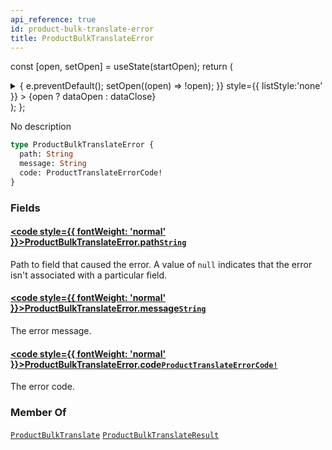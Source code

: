 ```yaml
---
api_reference: true
id: product-bulk-translate-error
title: ProductBulkTranslateError
---
```






const [open, setOpen] = useState(startOpen);
return (
<details {...(open ? { open: true } : {})} className="details" style={{ border:'none', boxShadow:'none', background:'var(--ifm-background-color)' }}>
<summary
onClick={(e) => {
e.preventDefault();
setOpen((open) => !open);
}}
style={{ listStyle:'none' }} >
{open ? dataOpen : dataClose}
</summary>
{open && children}
</details>
);
};

No description

```graphql
type ProductBulkTranslateError {
  path: String
  message: String
  code: ProductTranslateErrorCode!
}
```

### Fields

#### [<code style={{ fontWeight: 'normal' }}>ProductBulkTranslateError.<b>path</b></code>](#)<Bullet />[`String`](../../../api-reference/miscellaneous/scalars/string.mdx) <Badge class="badge badge--secondary" text="scalar"/> <Badge class="badge badge--secondary" text="miscellaneous"/>

Path to field that caused the error. A value of `null` indicates that the error isn't associated with a particular field.

#### [<code style={{ fontWeight: 'normal' }}>ProductBulkTranslateError.<b>message</b></code>](#)<Bullet />[`String`](../../../api-reference/miscellaneous/scalars/string.mdx) <Badge class="badge badge--secondary" text="scalar"/> <Badge class="badge badge--secondary" text="miscellaneous"/>

The error message.

#### [<code style={{ fontWeight: 'normal' }}>ProductBulkTranslateError.<b>code</b></code>](#)<Bullet />[`ProductTranslateErrorCode!`](../../../api-reference/products/enums/product-translate-error-code.mdx) <Badge class="badge badge--secondary" text="non-null"/> <Badge class="badge badge--secondary" text="enum"/> <Badge class="badge badge--secondary" text="products"/>

The error code.

### Member Of

[`ProductBulkTranslate`](../../../api-reference/products/objects/product-bulk-translate.mdx) <Badge class="badge badge--secondary" text="object"/><Bullet />[`ProductBulkTranslateResult`](../../../api-reference/products/objects/product-bulk-translate-result.mdx) <Badge class="badge badge--secondary" text="object"/>
